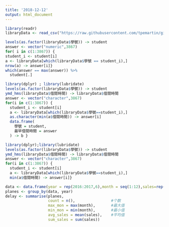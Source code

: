 ```yaml
---
title: '2018-12-12'
output: html_document
---
```


```r
library(readr)
libraryData <- read_csv("https://raw.githubusercontent.com/tpemartin/github-data/master/library100_102.csv")
```

```r
levels(as.factor(libraryData$學號)) -> student
answer <- vector("numeric",3867)
for( i in c(1:3867)) {
student_i <- student[i]
a <- libraryData[which(libraryData$學號 == student_i),]
nrow(a) -> answer[i]}
which(answer == max(answer)) %>%
  student[.]
```

```r
library(dplyr) ; library(lubridate)
levels(as.factor(libraryData$學號)) -> student
ymd_hms(libraryData$借閱時間) -> libraryData$借閱時間
answer <- vector("character",3867)
for(i in c(1:3867)) {
  student_i <- student[i]
  a <- libraryData[which(libraryData$學號==student_i),]
  as.character(min(a$借閱時間)) -> answer[i]
  data.frame(
    學號 = student, 
    最早借閱時間 = answer
  ) -> b }
```

```r
library(dplyr);library(lubridate)
levels(as.factor(libraryData$學號)) -> student
ymd_hms(libraryData$借閱時間) -> libraryData$借閱時間
answer <- vector("character",3867)
for(i in c(1:3867)) {
  student_i <- student[i]
  a <- libraryData[which(libraryData$學號==student_i),]
  min(a$借閱時間) -> answer[i]}
```

```r
data <- data.frame(year = rep(2016:2017,6),month = seq(1:12),sales=rep(c(10,20,30,40),3))
planes <- group_by(data, year)
delay <- summarise(planes,
                   count = n(),                #个数
                   max_mon = max(month),       #最大值
                   min_mon = min(month),       #最小值
                   avg_sales = mean(sales),    #平均值
                   sum_sales = sum(sales))
```

